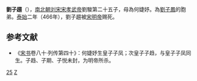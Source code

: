 '''劉子趨'''（{{bd|？||466年||catIdx=L}}），[[南北朝|南北朝]][[刘宋|刘宋]][[宋孝武帝|宋孝武帝]]劉駿第二十五子，母為何婕妤。為[[劉子鳳|劉子鳳]]的胞弟。[[泰始_(刘宋)|泰始]]二年（466年），劉子趨被[[宋明帝|宋明帝]]赐死。

==参考文献 ==
*《[[宋书|宋书]]卷八十·列传第四十》：何婕妤生皇子子凤；次皇子子趋，与皇子子凤同生。子趋、子期、子悦未封，为明帝所杀。

{{南北朝人物小作品}}
[[Category:宋孝武帝皇子|25]]
[[Category:刘姓|Z]]